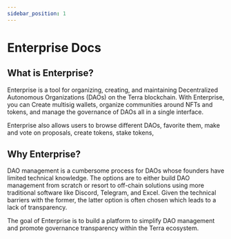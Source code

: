 ```yaml
---
sidebar_position: 1
---
```


# Enterprise Docs

## What is Enterprise?

Enterprise is a tool for organizing, creating, and maintaining Decentralized Autonomous Organizations (DAOs) on the Terra blockchain. With Enterprise, you can Create multisig wallets, organize communities around NFTs and tokens, and manage the governance of DAOs all in a single interface. 

Enterprise also allows users to browse different DAOs, favorite them, make and vote on proposals, create tokens, stake tokens, 

## Why Enterprise?

DAO management is a cumbersome process for DAOs whose founders have limited technical knowledge. The options are to either build DAO management from scratch or resort to off-chain solutions using more traditional software like Discord, Telegram, and Excel. Given the technical barriers with the former, the latter option is often chosen which leads to a lack of transparency.

The goal of Enterprise is to build a platform to simplify DAO management and promote governance transparency within the Terra ecosystem.
